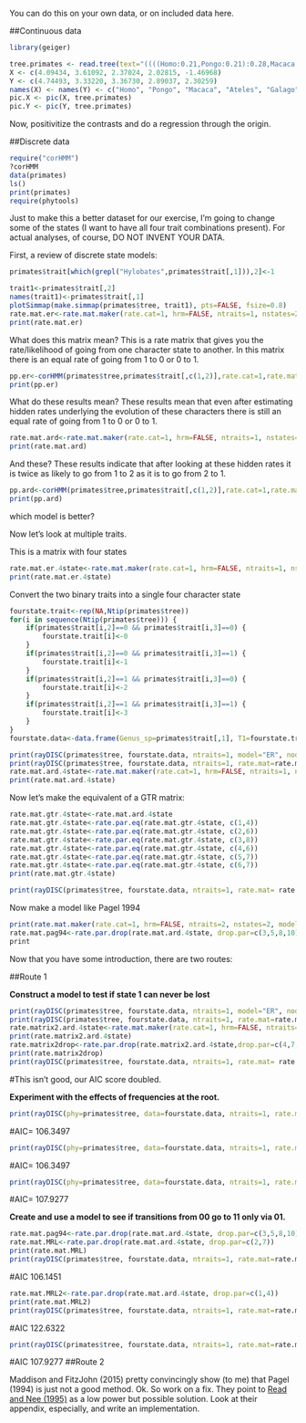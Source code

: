 
You can do this on your own data, or on included data here.


##Continuous data

```r
library(geiger)

tree.primates <- read.tree(text="((((Homo:0.21,Pongo:0.21):0.28,Macaca:0.49):0.13,Ateles:0.62):0.38,Galago:1.00);") #using examples from ape ?pic
X <- c(4.09434, 3.61092, 2.37024, 2.02815, -1.46968)
Y <- c(4.74493, 3.33220, 3.36730, 2.89037, 2.30259)
names(X) <- names(Y) <- c("Homo", "Pongo", "Macaca", "Ateles", "Galago")
pic.X <- pic(X, tree.primates)
pic.Y <- pic(Y, tree.primates)
```

Now, positivitize the contrasts and do a regression through the origin.

##Discrete data

```r
require("corHMM")
?corHMM
data(primates)
ls()
print(primates)
require(phytools)
```


Just to make this a better dataset for our exercise, I'm going to change some of the states (I want to have all four trait combinations present).
For actual analyses, of course, DO NOT INVENT YOUR DATA.

First, a review of discrete state models:

```r
primates$trait[which(grepl("Hylobates",primates$trait[,1])),2]<-1

trait1<-primates$trait[,2]
names(trait1)<-primates$trait[,1]
plotSimmap(make.simmap(primates$tree, trait1), pts=FALSE, fsize=0.8)
rate.mat.er<-rate.mat.maker(rate.cat=1, hrm=FALSE, ntraits=1, nstates=2, model="ER")
print(rate.mat.er)
```

What does this matrix mean?
This is a rate matrix that gives you the rate/likelihood of going from one character state to another. In this matrix there is an equal rate of going from 1 to 0 or 0 to 1.

```r
pp.er<-corHMM(primates$tree,primates$trait[,c(1,2)],rate.cat=1,rate.mat=rate.mat.er,node.states="marginal")
print(pp.er)
```

What do these results mean?
These results mean that even after estimating hidden rates underlying the evolution of these characters there is still an equal rate of going from 1 to 0 or 0 to 1.

```r
rate.mat.ard<-rate.mat.maker(rate.cat=1, hrm=FALSE, ntraits=1, nstates=2, model="ARD")
print(rate.mat.ard)
```

And these?
These results indicate that after looking at these hidden rates it is twice as likely to go from 1 to 2 as it is to go from 2 to 1.

```r
pp.ard<-corHMM(primates$tree,primates$trait[,c(1,2)],rate.cat=1,rate.mat=rate.mat.ard,node.states="marginal")
print(pp.ard)
```

which model is better?

Now let's look at multiple traits.

This is a matrix with four states

```r
rate.mat.er.4state<-rate.mat.maker(rate.cat=1, hrm=FALSE, ntraits=1, nstates=4, model="ER")
print(rate.mat.er.4state)
```

Convert the two binary traits into a single four character state

```r
fourstate.trait<-rep(NA,Ntip(primates$tree))
for(i in sequence(Ntip(primates$tree))) {
	if(primates$trait[i,2]==0 && primates$trait[i,3]==0) {
		fourstate.trait[i]<-0
	}	
	if(primates$trait[i,2]==0 && primates$trait[i,3]==1) {
		fourstate.trait[i]<-1
	}	
	if(primates$trait[i,2]==1 && primates$trait[i,3]==0) {
		fourstate.trait[i]<-2
	}	
	if(primates$trait[i,2]==1 && primates$trait[i,3]==1) {
		fourstate.trait[i]<-3
	}	
}
fourstate.data<-data.frame(Genus_sp=primates$trait[,1], T1=fourstate.trait)

print(rayDISC(primates$tree, fourstate.data, ntraits=1, model="ER", node.states="marginal"))
print(rayDISC(primates$tree, fourstate.data, ntraits=1, rate.mat=rate.mat.er.4state, node.states="marginal", model="ARD"))
rate.mat.ard.4state<-rate.mat.maker(rate.cat=1, hrm=FALSE, ntraits=1, nstates=4, model="ARD")
print(rate.mat.ard.4state)
```

Now let's make the equivalent of a GTR matrix:

```r
rate.mat.gtr.4state<-rate.mat.ard.4state
rate.mat.gtr.4state<-rate.par.eq(rate.mat.gtr.4state, c(1,4))
rate.mat.gtr.4state<-rate.par.eq(rate.mat.gtr.4state, c(2,6))
rate.mat.gtr.4state<-rate.par.eq(rate.mat.gtr.4state, c(3,8))
rate.mat.gtr.4state<-rate.par.eq(rate.mat.gtr.4state, c(4,6))
rate.mat.gtr.4state<-rate.par.eq(rate.mat.gtr.4state, c(5,7))
rate.mat.gtr.4state<-rate.par.eq(rate.mat.gtr.4state, c(6,7))
print(rate.mat.gtr.4state)

print(rayDISC(primates$tree, fourstate.data, ntraits=1, rate.mat= rate.mat.gtr.4state, node.states="marginal", model="ARD"))
```


Now make a model like Pagel 1994

```r
print(rate.mat.maker(rate.cat=1, hrm=FALSE, ntraits=2, nstates=2, model="ARD"))
rate.mat.pag94<-rate.par.drop(rate.mat.ard.4state, drop.par=c(3,5,8,10))
print
```

Now that you have some introduction, there are two routes:

##Route 1

**Construct a model to test if state 1 can never be lost**

```r
print(rayDISC(primates$tree, fourstate.data, ntraits=1, model="ER", node.states="marginal"))
print(rayDISC(primates$tree, fourstate.data, ntraits=1, rate.mat=rate.mat.er.4state, node.states="marginal", model="ARD"))
rate.matrix2.ard.4state<-rate.mat.maker(rate.cat=1, hrm=FALSE, ntraits=1, nstates=4, model="ARD")
print(rate.matrix2.ard.4state)
rate.matrix2drop<-rate.par.drop(rate.matrix2.ard.4state,drop.par=c(4,7,10))
print(rate.matrix2drop)
print(rayDISC(primates$tree, fourstate.data, ntraits=1, rate.mat= rate.matrix2drop, node.states="marginal", model="ARD"))
```
#This isn't good, our AIC score doubled. 

**Experiment with the effects of frequencies at the root.**
```r
print(rayDISC(phy=primates$tree, data=fourstate.data, ntraits=1, rate.mat=rate.mat.er.4state, node.states="marginal",root.p="NULL", model="ARD"))
```
#AIC= 106.3497
```r
print(rayDISC(phy=primates$tree, data=fourstate.data, ntraits=1, rate.mat=rate.mat.er.4state, node.states="marginal",root.p="maddfitz", model="ARD")) 
```
#AIC= 106.3497
```r
print(rayDISC(phy=primates$tree, data=fourstate.data, ntraits=1, rate.mat=rate.mat.er.4state, node.states="marginal",root.p="yang", model="ARD"))  
```
#AIC= 107.9277


**Create and use a model to see if transitions from 00 go to 11 only via 01.**
```r
rate.mat.pag94<-rate.par.drop(rate.mat.ard.4state, drop.par=c(3,5,8,10))
rate.mat.MRL<-rate.par.drop(rate.mat.ard.4state, drop.par=c(2,7))
print(rate.mat.MRL)  
print(rayDISC(primates$tree, fourstate.data, ntraits=1, rate.mat=rate.mat.MRL, node.states="marginal", model="ARD")) 
```
#AIC 106.1451
```r
rate.mat.MRL2<-rate.par.drop(rate.mat.ard.4state, drop.par=c(1,4))
print(rate.mat.MRL2)  
print(rayDISC(primates$tree, fourstate.data, ntraits=1, rate.mat=rate.mat.MRL2, node.states="marginal", model="ARD")) 
```
#AIC 122.6322
```r
print(rayDISC(primates$tree, fourstate.data, ntraits=1, rate.mat=rate.mat.er.4state, node.states="marginal", model="ARD")) 
```
#AIC 107.9277
##Route 2

Maddison and FitzJohn (2015) pretty convincingly show (to me) that Pagel (1994) is just not a good method. Ok. So work on a fix. They point to [Read and Nee (1995)](http://dx.doi.org/10.1006/jtbi.1995.0047) as a low power but possible solution. Look at their appendix, especially, and write an implementation.
